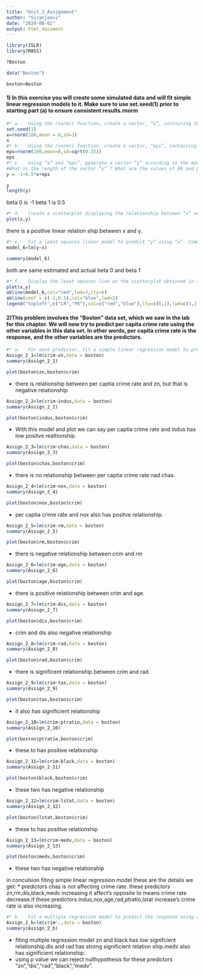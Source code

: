 ---
title: "Unit_2_Assignment"
author: "Siranjeevi"
date: "2024-08-02"
output: html_document
---



```{r}
library(ISLR)
library(MASS)
```

```{r}
?Boston
```

```{r}
data("Boston")
```


```{r}
boston=Boston

```


#### 1) In this exercise you will create some simulated data and will fit simple linear regression models to it. Make sure to use set.seed(1) prior to starting part (a) to ensure consistent results.rnorm


```{r}
#* a.	Using the rnorm() function, create a vector, “x”, containing 100 observations drawn from a N(0,1) distribution. This represents a feature, X.
set.seed(1)
x=rnorm(100,mean = 0,sd=1)
x
#* b.	Using the rnorm() function, create a vector, “eps”, containing 100 observations drawn from a N(0,0.25) distribution.
eps=rnorm(100,mean=0,sd=sqrt(0.25))
eps
#* c.	Using “x” and “eps”, generate a vector “y” according to the model Y=−1+0.5X+ε.
#What is the length of the vector “y” ? What are the values of β0 and β1 in this linear model ?
y = -1+0.5*x+eps
```


```{r}
y
length(y)
```
beta 0 is -1
beta 1 is 0.5


```{r}
#* d.	Create a scatterplot displaying the relationship between “x” and “y”. Comment on what you observe.
plot(x,y)
```
there is a positive linear relation ship between x and y.

```{r}
#* e.	Fit a least squares linear model to predict “y” using “x”. Comment on the model obtained. How do β^0 and β^1 compare to β0 and β1 ?
model_6=lm(y~x)
```


```{r}
summary(model_6)
```
 both are same estimated and actual beta 0 and beta 1 


```{r}
#* f.	Display the least squares line on the scatterplot obtained in (d). Draw the population regression line on the plot, in a different color. Use the legend() function to create an appropriate legend.
plot(x,y)
abline(model_6,col="red",lwd=3,lty=6)
abline(coef = c(-1,0.5),col="blue",lwd=2)
legend("topleft",c("LR","PR"),col=c("red","blue"),lty=c(6,1),lwd=c(3,2))
```

#### 2)This problem involves the “Boston” data set, which we saw in the lab for this chapter. We will now try to predict per capita crime rate using the other variables in this data set. In other words, per capita crime rate is the response, and the other variables are the predictors.



```{r}
#* a.	For each predictor, fit a simple linear regression model to predict the response. Describe your results. In which of the models is there a statistically significant association between the predictor and the response ? Create some plots to back up your assertions.
Assign_2_1=lm(crim~zn,data = boston)
summary(Assign_2_1)
```
```{r}
plot(boston$zn,boston$crim)
```


* there is relationship between per captia crime rate and zn, but that is negative relationship

```{r}
Assign_2_2=lm(crim~indus,data = boston)
summary(Assign_2_2)
```
```{r}
plot(boston$indus,boston$crim)
```
* With this model and plot we can say per captia crime rate and indus has low positve realtionship.

```{r}
Assign_2_3=lm(crim~chas,data = boston)
summary(Assign_2_3)
```

```{r}
plot(boston$chas,boston$crim)
```
* there is no relationship between per captia crime rate nad chas.
```{r}
Assign_2_4=lm(crim~nox,data = boston)
summary(Assign_2_4)
```

```{r}
plot(boston$nox,boston$crim)
```

* per captia crime rate and nox also has positve relationship.

```{r}
Assign_2_5=lm(crim~rm,data = boston)
summary(Assign_2_5)
```

```{r}
plot(boston$rm,boston$crim)
```

* there is negative relationship between crim and rm

```{r}
Assign_2_6=lm(crim~age,data = boston)
summary(Assign_2_6)
```

```{r}
plot(boston$age,boston$crim)
```
* there is positive relationship between crim and age.

```{r}
Assign_2_7=lm(crim~dis,data = boston)
summary(Assign_2_7)
```

```{r}
plot(boston$dis,boston$crim)
```

* crim and dis also negative relationship
```{r}
Assign_2_8=lm(crim~rad,data = boston)
summary(Assign_2_8)
```

```{r}
plot(boston$rad,boston$crim)
```
* there is significent relationship between crim and rad

```{r}
Assign_2_9=lm(crim~tax,data = boston)
summary(Assign_2_9)
```

```{r}
plot(boston$tax,boston$crim)
```

* it also has significient relationship
```{r}
Assign_2_10=lm(crim~ptratio,data = boston)
summary(Assign_2_10)
```

```{r}
plot(boston$ptratio,boston$crim)
```

* these to has  positive relationship
```{r}
Assign_2_11=lm(crim~black,data = boston)
summary(Assign_2_11)
```

```{r}
plot(boston$black,boston$crim)
```
* these two has negative relationship

```{r}
Assign_2_12=lm(crim~lstat,data = boston)
summary(Assign_2_12)
```

```{r}
plot(boston$lstat,boston$crim)
```
* these to has positive relationship

```{r}
Assign_2_13=lm(crim~medv,data = boston)
summary(Assign_2_13)
```

```{r}
plot(boston$medv,boston$crim)
```
* these two has negative relationship

in conculsion fiting simple linear regression model these are the details we get:
      * predictors chas is not affecting crime rate. these predictors zn,rm,dis,black,medv increasing it  affect's opposite to means  crime rate  decrease.if these predictors indus,nox,age,rad,ptratio,lstat increase's crime rate is also increasing.

```{r}
#* b.	Fit a multiple regression model to predict the response using all of the predictors. Describe your results. For which predictors can we reject the null hypothesis H0:βj=0 ?
Assign_2_b=lm(crim~.,data = boston)
summary(Assign_2_b)
```
* fiting multiple regression model zn and black has low signifcient relationship.dis and rad has strong significient relation ship.medv also has significient relationship.
* using p value we can reject nullhypothesis for these predictors "zn","dis","rad","black","medv".





